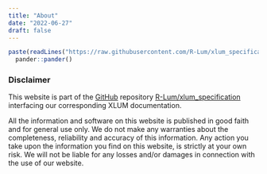 ```yaml
---
title: "About"
date: "2022-06-27"
draft: false
---
```

 
```r
paste(readLines("https://raw.githubusercontent.com/R-Lum/xlum_specification/master/README.md"), collapse = "\n") |>
  pander::pander()
```

### Disclaimer

This website is part of the [GitHub](https://github.com) repository [R-Lum/xlum_specification](https://github.com/R-Lum/xlum_specification) interfacing our corresponding XLUM documentation.

All the information and software on this website is published in good faith and for general use only. We do not make any warranties about the completeness, reliability and accuracy of this information. Any action you take upon the information you find on this website, is strictly at your own risk. We will not be liable for any losses and/or damages in connection with the use of our website.
